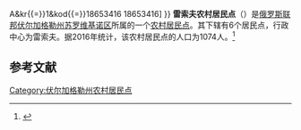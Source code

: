 {{Infobox Settlement
| official_name = 雷索夫农村居民点
| native_name = Лысовское сельское поселение
| settlement_type = [[农村居民点|农村居民点]]
| subdivision_type = [[国家|国家]]
| subdivision_type1 = [[州_(俄罗斯)|州]]
| subdivision_type2 = [[区_(苏联)|区]]
| subdivision_name = {{RUS}}
| subdivision_name1 = [[伏尔加格勒州|伏尔加格勒州]]
| subdivision_name2 = [[苏罗维基诺区|苏罗维基诺区]]
| seat_type = 行政中心
| seat = 雷索夫
| population_as_of=2016
| population_footnotes = <ref name=stat />
| population_total = 1074
| coordinates_display = inline,title
| latd = 48 | latm = 39 | lats = 00 | latNS = N
| longd = 43 | longm = 10 | longs = 29 | longEW = E
| timezone = [[莫斯科时间|MSK]]
| utc_offset = +3
| blank_name = [[俄罗斯市政土地区划代码|OKTMO编码]]
| blank_info = [http://classif.spb.ru/classificators/view/tma.php?st{{=}}A&kr{{=}}1&kod{{=}}18653416 18653416]
}}
'''雷索夫农村居民点'''（{{lang-ru|Лысовское сельское поселение}}）是[[俄罗斯联邦|俄罗斯联邦]][[伏尔加格勒州|伏尔加格勒州]][[苏罗维基诺区|苏罗维基诺区]]所属的一个[[农村居民点|农村居民点]]。其下辖有6个居民点，行政中心为雷索夫。据2016年统计，该农村居民点的人口为1074人。<ref name=stat>{{cite web | url = http://www.gks.ru/free_doc/doc_2016/bul_dr/mun_obr2016.rar | title = Численность населения Российской Федерации по муниципальным образованиям на 1 января 2016 года | language = ru | accessdate = 2016-12-19 | archive-date = 2019-05-13 | archive-url = https://web.archive.org/web/20190513150350/http://www.gks.ru/free_doc/doc_2016/bul_dr/mun_obr2016.rar | dead-url = no }}</ref>

== 参考文献 ==
{{reflist}}

{{Russia-stub}}

[[Category:伏尔加格勒州农村居民点|Category:伏尔加格勒州农村居民点]]